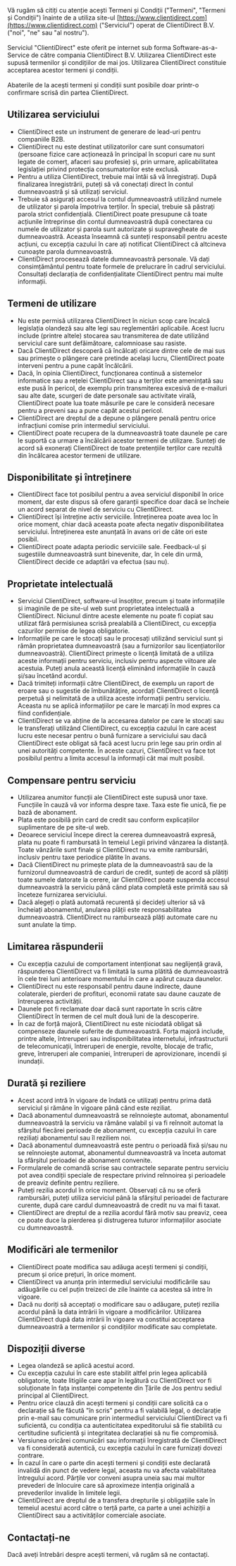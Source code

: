 Vă rugăm să citiți cu atenție acești Termeni și Condiții ("Termeni", "Termeni și Condiții") înainte de a utiliza site-ul [https://www.clientidirect.com](https://www.clientidirect.com) ("Serviciul") operat de ClientiDirect B.V. ("noi", "ne" sau "al nostru").
\
\
Serviciul "ClientiDirect" este oferit pe internet sub forma Software-as-a-Service de către compania ClientiDirect B.V. Utilizarea ClientiDirect este supusă termenilor și condițiilor de mai jos. Utilizarea ClientiDirect constituie acceptarea acestor termeni și condiții.
\
\
Abaterile de la acești termeni și condiții sunt posibile doar printr-o confirmare scrisă din partea ClientiDirect.

## Utilizarea serviciului

- ClientiDirect este un instrument de generare de lead-uri pentru companiile B2B.
- ClientiDirect nu este destinat utilizatorilor care sunt consumatori (persoane fizice care acționează în principal în scopuri care nu sunt legate de comerț, afaceri sau profesie) și, prin urmare, aplicabilitatea legislației privind protecția consumatorilor este exclusă.
- Pentru a utiliza ClientiDirect, trebuie mai întâi să vă înregistrați. După finalizarea înregistrării, puteți să vă conectați direct în contul dumneavoastră și să utilizați serviciul.
- Trebuie să asigurați accesul la contul dumneavoastră utilizând numele de utilizator și parola împotriva terților. În special, trebuie să păstrați parola strict confidențială. ClientiDirect poate presupune că toate acțiunile întreprinse din contul dumneavoastră după conectarea cu numele de utilizator și parola sunt autorizate și supravegheate de dumneavoastră. Aceasta înseamnă că sunteți responsabil pentru aceste acțiuni, cu excepția cazului în care ați notificat ClientiDirect că altcineva cunoaște parola dumneavoastră.
- ClientiDirect procesează datele dumneavoastră personale. Vă dați consimțământul pentru toate formele de prelucrare în cadrul serviciului. Consultați declarația de confidențialitate ClientiDirect pentru mai multe informații.

## Termeni de utilizare

- Nu este permisă utilizarea ClientiDirect în niciun scop care încalcă legislația olandeză sau alte legi sau reglementări aplicabile. Acest lucru include (printre altele) stocarea sau transmiterea de date utilizând serviciul care sunt defăimătoare, calomnioase sau rasiste.
- Dacă ClientiDirect descoperă că încălcați oricare dintre cele de mai sus sau primește o plângere care pretinde același lucru, ClientiDirect poate interveni pentru a pune capăt încălcării.
- Dacă, în opinia ClientiDirect, funcționarea continuă a sistemelor informatice sau a rețelei ClientiDirect sau a terților este amenințată sau este pusă în pericol, de exemplu prin transmiterea excesivă de e-mailuri sau alte date, scurgeri de date personale sau activitate virală, ClientiDirect poate lua toate măsurile pe care le consideră necesare pentru a preveni sau a pune capăt acestui pericol.
- ClientiDirect are dreptul de a depune o plângere penală pentru orice infracțiuni comise prin intermediul serviciului.
- ClientiDirect poate recupera de la dumneavoastră toate daunele pe care le suportă ca urmare a încălcării acestor termeni de utilizare. Sunteți de acord să exonerați ClientiDirect de toate pretențiile terților care rezultă din încălcarea acestor termeni de utilizare.

## Disponibilitate și întreținere

- ClientiDirect face tot posibilul pentru a avea serviciul disponibil în orice moment, dar este dispus să ofere garanții specifice doar dacă se încheie un acord separat de nivel de serviciu cu ClientiDirect.
- ClientiDirect își întreține activ serviciile. Întreținerea poate avea loc în orice moment, chiar dacă aceasta poate afecta negativ disponibilitatea serviciului. Întreținerea este anunțată în avans ori de câte ori este posibil.
- ClientiDirect poate adapta periodic serviciile sale. Feedback-ul și sugestiile dumneavoastră sunt binevenite, dar, în cele din urmă, ClientiDirect decide ce adaptări va efectua (sau nu).

## Proprietate intelectuală

- Serviciul ClientiDirect, software-ul însoțitor, precum și toate informațiile și imaginile de pe site-ul web sunt proprietatea intelectuală a ClientiDirect. Niciunul dintre aceste elemente nu poate fi copiat sau utilizat fără permisiunea scrisă prealabilă a ClientiDirect, cu excepția cazurilor permise de legea obligatorie.
- Informațiile pe care le stocați sau le procesați utilizând serviciul sunt și rămân proprietatea dumneavoastră (sau a furnizorilor sau licențiatorilor dumneavoastră). ClientiDirect primește o licență limitată de a utiliza aceste informații pentru serviciu, inclusiv pentru aspecte viitoare ale acestuia. Puteți anula această licență eliminând informațiile în cauză și/sau încetând acordul.
- Dacă trimiteți informații către ClientiDirect, de exemplu un raport de eroare sau o sugestie de îmbunătățire, acordați ClientiDirect o licență perpetuă și nelimitată de a utiliza aceste informații pentru serviciu. Aceasta nu se aplică informațiilor pe care le marcați în mod expres ca fiind confidențiale.
- ClientiDirect se va abține de la accesarea datelor pe care le stocați sau le transferați utilizând ClientiDirect, cu excepția cazului în care acest lucru este necesar pentru o bună furnizare a serviciului sau dacă ClientiDirect este obligat să facă acest lucru prin lege sau prin ordin al unei autorități competente. În aceste cazuri, ClientiDirect va face tot posibilul pentru a limita accesul la informații cât mai mult posibil.

## Compensare pentru serviciu

- Utilizarea anumitor funcții ale ClientiDirect este supusă unor taxe. Funcțiile în cauză vă vor informa despre taxe. Taxa este fie unică, fie pe bază de abonament.
- Plata este posibilă prin card de credit sau conform explicațiilor suplimentare de pe site-ul web.
- Deoarece serviciul începe direct la cererea dumneavoastră expresă, plata nu poate fi rambursată în temeiul Legii privind vânzarea la distanță. Toate vânzările sunt finale și ClientiDirect nu va emite rambursări, inclusiv pentru taxe periodice plătite în avans.
- Dacă ClientiDirect nu primește plata de la dumneavoastră sau de la furnizorul dumneavoastră de carduri de credit, sunteți de acord să plătiți toate sumele datorate la cerere, iar ClientiDirect poate suspenda accesul dumneavoastră la serviciu până când plata completă este primită sau să înceteze furnizarea serviciului.
- Dacă alegeți o plată automată recurentă și decideți ulterior să vă încheiați abonamentul, anularea plății este responsabilitatea dumneavoastră. ClientiDirect nu rambursează plăți automate care nu sunt anulate la timp.

## Limitarea răspunderii

- Cu excepția cazului de comportament intenționat sau neglijență gravă, răspunderea ClientiDirect va fi limitată la suma plătită de dumneavoastră în cele trei luni anterioare momentului în care a apărut cauza daunelor.
- ClientiDirect nu este responsabil pentru daune indirecte, daune colaterale, pierderi de profituri, economii ratate sau daune cauzate de întreruperea activității.
- Daunele pot fi reclamate doar dacă sunt raportate în scris către ClientiDirect în termen de cel mult două luni de la descoperire.
- În caz de forță majoră, ClientiDirect nu este niciodată obligat să compenseze daunele suferite de dumneavoastră. Forța majoră include, printre altele, întreruperi sau indisponibilitatea internetului, infrastructurii de telecomunicații, întreruperi de energie, revolte, blocaje de trafic, greve, întreruperi ale companiei, întreruperi de aprovizionare, incendii și inundații.

## Durată și reziliere

- Acest acord intră în vigoare de îndată ce utilizați pentru prima dată serviciul și rămâne în vigoare până când este reziliat.
- Dacă abonamentul dumneavoastră se reînnoiește automat, abonamentul dumneavoastră la serviciu va rămâne valabil și va fi reînnoit automat la sfârșitul fiecărei perioade de abonament, cu excepția cazului în care reziliați abonamentul sau îl reziliem noi.
- Dacă abonamentul dumneavoastră este pentru o perioadă fixă și/sau nu se reînnoiește automat, abonamentul dumneavoastră va înceta automat la sfârșitul perioadei de abonament convenite.
- Formularele de comandă scrise sau contractele separate pentru serviciu pot avea condiții speciale de respectare privind reînnoirea și perioadele de preaviz definite pentru reziliere.
- Puteți rezilia acordul în orice moment. Observați că nu se oferă rambursări, puteți utiliza serviciul până la sfârșitul perioadei de facturare curente, după care cardul dumneavoastră de credit nu va mai fi taxat.
- ClientiDirect are dreptul de a rezilia acordul fără motiv sau preaviz, ceea ce poate duce la pierderea și distrugerea tuturor informațiilor asociate cu dumneavoastră.

## Modificări ale termenilor

- ClientiDirect poate modifica sau adăuga acești termeni și condiții, precum și orice prețuri, în orice moment.
- ClientiDirect va anunța prin intermediul serviciului modificările sau adăugările cu cel puțin treizeci de zile înainte ca acestea să intre în vigoare.
- Dacă nu doriți să acceptați o modificare sau o adăugare, puteți rezilia acordul până la data intrării în vigoare a modificărilor. Utilizarea ClientiDirect după data intrării în vigoare va constitui acceptarea dumneavoastră a termenilor și condițiilor modificate sau completate.

## Dispoziții diverse

- Legea olandeză se aplică acestui acord.
- Cu excepția cazului în care este stabilit altfel prin legea aplicabilă obligatorie, toate litigiile care apar în legătură cu ClientiDirect vor fi soluționate în fața instanței competente din Țările de Jos pentru sediul principal al ClientiDirect.
- Pentru orice clauză din acești termeni și condiții care solicită ca o declarație să fie făcută "în scris" pentru a fi valabilă legal, o declarație prin e-mail sau comunicare prin intermediul serviciului ClientiDirect va fi suficientă, cu condiția ca autenticitatea expeditorului să fie stabilită cu certitudine suficientă și integritatea declarației să nu fie compromisă.
- Versiunea oricărei comunicări sau informații înregistrată de ClientiDirect va fi considerată autentică, cu excepția cazului în care furnizați dovezi contrare.
- În cazul în care o parte din acești termeni și condiții este declarată invalidă din punct de vedere legal, aceasta nu va afecta valabilitatea întregului acord. Părțile vor conveni asupra uneia sau mai multor prevederi de înlocuire care să aproximeze intenția originală a prevederilor invalide în limitele legii.
- ClientiDirect are dreptul de a transfera drepturile și obligațiile sale în temeiul acestui acord către o terță parte, ca parte a unei achiziții a ClientiDirect sau a activităților comerciale asociate.

## Contactați-ne

Dacă aveți întrebări despre acești termeni, vă rugăm să ne contactați.

